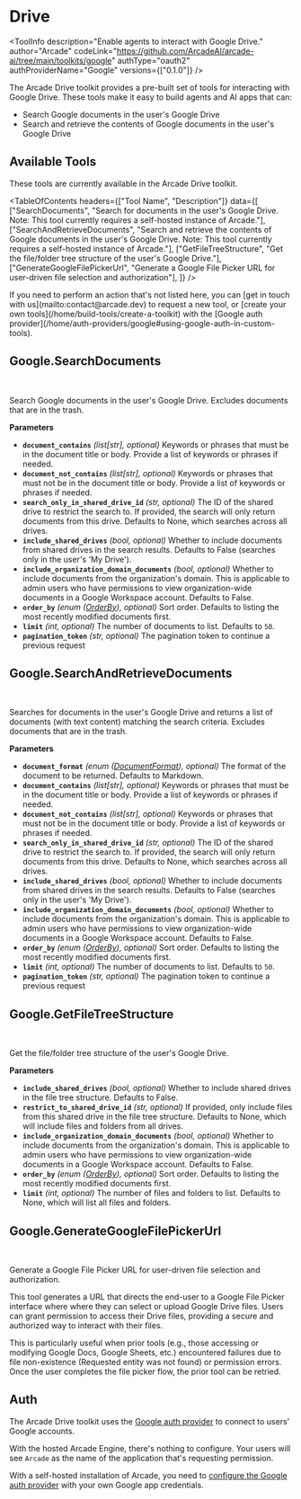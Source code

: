 # Drive


<ToolInfo
  description="Enable agents to interact with Google Drive."
  author="Arcade"
  codeLink="https://github.com/ArcadeAI/arcade-ai/tree/main/toolkits/google"
  authType="oauth2"
  authProviderName="Google"
  versions={["0.1.0"]}
/>


<Badges repo="arcadeai/arcade_google" />

The Arcade Drive toolkit provides a pre-built set of tools for interacting with Google Drive. These tools make it easy to build agents and AI apps that can:

- Search Google documents in the user's Google Drive
- Search and retrieve the contents of Google documents in the user's Google Drive

## Available Tools

These tools are currently available in the Arcade Drive toolkit.

<TableOfContents
  headers={["Tool Name", "Description"]}
  data={[
    ["SearchDocuments", "Search for documents in the user's Google Drive. Note: This tool currently requires a self-hosted instance of Arcade."],
    ["SearchAndRetrieveDocuments", "Search and retrieve the contents of Google documents in the user's Google Drive. Note: This tool currently requires a self-hosted instance of Arcade."],
    ["GetFileTreeStructure", "Get the file/folder tree structure of the user's Google Drive."],
    ["GenerateGoogleFilePickerUrl", "Generate a Google File Picker URL for user-driven file selection and authorization"],
  ]}
/>

<Tip>
  If you need to perform an action that's not listed here, you can [get in touch
  with us](mailto:contact@arcade.dev) to request a new tool, or [create your
  own tools](/home/build-tools/create-a-toolkit) with the [Google auth
  provider](/home/auth-providers/google#using-google-auth-in-custom-tools).
</Tip>

## Google.SearchDocuments

<br />
<TabbedCodeBlock
  tabs={[
    {
      label: "Call the Tool with User Authorization",
      content: {
        Python: [
          "/examples/integrations/toolkits/google/drive/search_documents_example_call_tool.py",
        ],
        JavaScript: ["/examples/integrations/toolkits/google/drive/search_documents_example_call_tool.js"],
      },
    }
  ]}
/>

Search Google documents in the user's Google Drive. Excludes documents that are in the trash.

**Parameters**

- **`document_contains`** _(list[str], optional)_ Keywords or phrases that must be in the document title or body. Provide a list of keywords or phrases if needed.
- **`document_not_contains`** _(list[str], optional)_ Keywords or phrases that must not be in the document title or body. Provide a list of keywords or phrases if needed.
- **`search_only_in_shared_drive_id`** _(str, optional)_ The ID of the shared drive to restrict the search to. If provided, the search will only return documents from this drive. Defaults to None, which searches across all drives.
- **`include_shared_drives`** _(bool, optional)_ Whether to include documents from shared drives in the search results. Defaults to False (searches only in the user's 'My Drive').
- **`include_organization_domain_documents`** _(bool, optional)_ Whether to include documents from the organization's domain. This is applicable to admin users who have permissions to view organization-wide documents in a Google Workspace account. Defaults to False.
- **`order_by`** _(enum ([OrderBy](/toolkits/productivity/google/reference#orderby)), optional)_ Sort order. Defaults to listing the most recently modified documents first.
- **`limit`** _(int, optional)_ The number of documents to list. Defaults to `50`.
- **`pagination_token`** _(str, optional)_ The pagination token to continue a previous request

## Google.SearchAndRetrieveDocuments

<br />
<TabbedCodeBlock
  tabs={[
    {
      label: "Call the Tool with User Authorization",
      content: {
        Python: [
          "/examples/integrations/toolkits/google/drive/search_and_retrieve_documents_example_call_tool.py",
        ],
        JavaScript: ["/examples/integrations/toolkits/google/drive/search_and_retrieve_documents_example_call_tool.js"],
      },
    }
  ]}
/>

Searches for documents in the user's Google Drive and returns a list of documents (with text content) matching the search criteria. Excludes documents that are in the trash.

**Parameters**

- **`document_format`** _(enum ([DocumentFormat](/toolkits/productivity/google/reference#documentformat)), optional)_ The format of the document to be returned. Defaults to Markdown.
- **`document_contains`** _(list[str], optional)_ Keywords or phrases that must be in the document title or body. Provide a list of keywords or phrases if needed.
- **`document_not_contains`** _(list[str], optional)_ Keywords or phrases that must not be in the document title or body. Provide a list of keywords or phrases if needed.
- **`search_only_in_shared_drive_id`** _(str, optional)_ The ID of the shared drive to restrict the search to. If provided, the search will only return documents from this drive. Defaults to None, which searches across all drives.
- **`include_shared_drives`** _(bool, optional)_ Whether to include documents from shared drives in the search results. Defaults to False (searches only in the user's 'My Drive').
- **`include_organization_domain_documents`** _(bool, optional)_ Whether to include documents from the organization's domain. This is applicable to admin users who have permissions to view organization-wide documents in a Google Workspace account. Defaults to False.
- **`order_by`** _(enum ([OrderBy](/toolkits/productivity/google/reference#orderby)), optional)_ Sort order. Defaults to listing the most recently modified documents first.
- **`limit`** _(int, optional)_ The number of documents to list. Defaults to `50`.
- **`pagination_token`** _(str, optional)_ The pagination token to continue a previous request

## Google.GetFileTreeStructure

<br />
<TabbedCodeBlock
  tabs={[
    {
      label: "Call the Tool with User Authorization",
      content: {
        Python: [
          "/examples/integrations/toolkits/google/drive/get_file_tree_structure_example_call_tool.py",
        ],
        JavaScript: ["/examples/integrations/toolkits/google/drive/get_file_tree_structure_example_call_tool.js"],
      },
    }
  ]}
/>

Get the file/folder tree structure of the user's Google Drive.

**Parameters**

- **`include_shared_drives`** _(bool, optional)_ Whether to include shared drives in the file tree structure. Defaults to False.
- **`restrict_to_shared_drive_id`** _(str, optional)_ If provided, only include files from this shared drive in the file tree structure. Defaults to None, which will include files and folders from all drives.
- **`include_organization_domain_documents`** _(bool, optional)_ Whether to include documents from the organization's domain. This is applicable to admin users who have permissions to view organization-wide documents in a Google Workspace account. Defaults to False.
- **`order_by`** _(enum ([OrderBy](/toolkits/productivity/google/reference#orderby)), optional)_ Sort order. Defaults to listing the most recently modified documents first.
- **`limit`** _(int, optional)_ The number of files and folders to list. Defaults to None, which will list all files and folders.

## Google.GenerateGoogleFilePickerUrl

<br />
<TabbedCodeBlock
  tabs={[
    {
      label: "Call the Tool with User Authorization",
      content: {
        Python: [
          "/examples/integrations/toolkits/google/drive/generate_google_file_picker_url_example_call_tool.py",
        ],
        JavaScript: ["/examples/integrations/toolkits/google/drive/generate_google_file_picker_url_example_call_tool.js"],
      },
    }
  ]}
/>

Generate a Google File Picker URL for user-driven file selection and authorization.

This tool generates a URL that directs the end-user to a Google File Picker interface where
where they can select or upload Google Drive files. Users can grant permission to access their
Drive files, providing a secure and authorized way to interact with their files.

This is particularly useful when prior tools (e.g., those accessing or modifying
Google Docs, Google Sheets, etc.) encountered failures due to file non-existence
(Requested entity was not found) or permission errors. Once the user completes the file
picker flow, the prior tool can be retried.

## Auth

The Arcade Drive toolkit uses the [Google auth provider](/home/auth-providers/google) to connect to users' Google accounts.

With the hosted Arcade Engine, there's nothing to configure. Your users will see `Arcade` as the name of the application that's requesting permission.

With a self-hosted installation of Arcade, you need to [configure the Google auth provider](/home/auth-providers/google#configuring-google-auth) with your own Google app credentials.

<ToolFooter pipPackageName="arcade_google" />